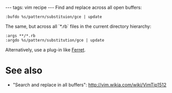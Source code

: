 ---
tags: vim recipe
---
Find and replace across all open buffers:

 :bufdo %s/pattern/substituion/gce | update

The same, but across all `*.rb` files in the current directory hierarchy:

 :args **/*.rb
 :argdo %s/pattern/substitution/gce | update

Alternatively, use a plug-in like [[Ferret]].

= See also =

* "Search and replace in all buffers": http://vim.wikia.com/wiki/VimTip1512
